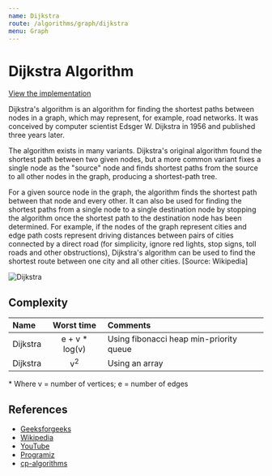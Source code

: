 ```yaml
---
name: Dijkstra
route: /algorithms/graph/dijkstra
menu: Graph
---
```


# Dijkstra Algorithm

[View the implementation](https://github.com/nejcm/js-algorithms/blob/master/src/algorithms/graph/dijkstra/index.ts)

Dijkstra's algorithm is an algorithm for finding the shortest paths between nodes in a
graph, which may represent, for example, road networks. It was conceived by computer
scientist Edsger W. Dijkstra in 1956 and published three years later.

The algorithm exists in many variants. Dijkstra's original algorithm found the shortest
path between two given nodes, but a more common variant fixes a single node as the
"source" node and finds shortest paths from the source to all other nodes in the graph,
producing a shortest-path tree.

For a given source node in the graph, the algorithm finds the shortest path between that
node and every other. It can also be used for finding the shortest paths from a single
node to a single destination node by stopping the algorithm once the shortest path to the
destination node has been determined. For example, if the nodes of the graph represent
cities and edge path costs represent driving distances between pairs of cities connected
by a direct road (for simplicity, ignore red lights, stop signs, toll roads and other
obstructions), Dijkstra's algorithm can be used to find the shortest route between one
city and all other cities. [Source: Wikipedia]

![Dijkstra](https://upload.wikimedia.org/wikipedia/commons/5/57/Dijkstra_Animation.gif)

## Complexity

| Name     |   Worst time    | Comments                                |
| :------- | :-------------: | :-------------------------------------- |
| Dijkstra | e + v \* log(v) | Using fibonacci heap min-priority queue |
| Dijkstra |  v<sup>2</sup>  | Using an array                          |

\* Where v = number of vertices; e = number of edges

## References

- [Geeksforgeeks](https://www.geeksforgeeks.org/dijkstras-shortest-path-algorithm-greedy-algo-7/)
- [Wikipedia](https://en.wikipedia.org/wiki/Dijkstra%27s_algorithm)
- [YouTube](https://www.youtube.com/watch?v=XB4MIexjvY0&ab_channel=AbdulBari)
- [Programiz](https://www.programiz.com/dsa/dijkstra-algorithm)
- [cp-algorithms](https://cp-algorithms.com/graph/dijkstra.html)

